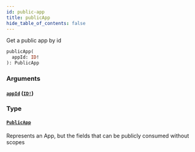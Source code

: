 ```yaml
---
id: public-app
title: publicApp
hide_table_of_contents: false
---
```



Get a public app by id

```graphql
publicApp(
  appId: ID!
): PublicApp
```


### Arguments

#### [`appId`](#) ([`ID!`](/developers/shared-apis/adminidentity-api/graphql/reference/scalars/id))




### Type

#### [`PublicApp`](/developers/shared-apis/adminidentity-api/graphql/reference/objects/public-app)

Represents an App, but the fields that can be publicly consumed without scopes




